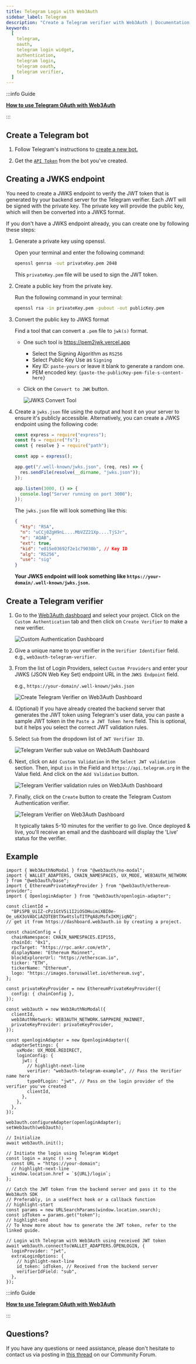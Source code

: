 ```yaml
---
title: Telegram Login with Web3Auth
sidebar_label: Telegram
description: "Create a Telegram verifier with Web3Auth | Documentation - Web3Auth"
keywords:
  [
    telegram,
    oauth,
    telegram login widget,
    authentication,
    telegram login,
    telegram oauth,
    telegram verifier,
  ]
---
```


:::info Guide

**[How to use Telegram OAuth with Web3Auth](/guides/telegram)**

:::

## Create a Telegram bot

1. Follow Telegram's instructions to
   [create a new bot.](https://core.telegram.org/bots/features#creating-a-new-bot)

2. Get the [`API Token`](https://core.telegram.org/bots/features#generating-an-authentication-token)
   from the bot you've created.

## Creating a JWKS endpoint

You need to create a JWKS endpoint to verify the JWT token that is generated by your backend server
for the Telegram verifier. Each JWT will be signed with the private key. The private key will
provide the public key, which will then be converted into a JWKS format.

If you don't have a JWKS endpoint already, you can create one by following these steps:

1. Generate a private key using openssl.

   Open your terminal and enter the following command:

   ```bash
   openssl genrsa -out privateKey.pem 2048
   ```

   This `privateKey.pem` file will be used to sign the JWT token.

2. Create a public key from the private key.

   Run the following command in your terminal:

   ```bash
   openssl rsa -in privateKey.pem -pubout -out publicKey.pem
   ```

3. Convert the public key to JWKS format

   Find a tool that can convert a `.pem` file to `jwk(s)` format.

   - One such tool is https://pem2jwk.vercel.app
     - Select the Signing Algorithm as `RS256`
     - Select Public Key Use as `Signing`
     - Key ID: `paste-yours` or leave it blank to generate a random one.
     - PEM encoded key: `{paste-the-publicKey-pem-file-s-content-here}`
   - Click on the `Convert to JWK` button.

     ![JWKS Convert Tool](https://web3auth.io/community/uploads/default/optimized/2X/3/3e58a3b7378b9778b0b2d646ec2a3cf47c56ee5e_2_690x448.jpeg)

4. Create a `jwks.json` file using the output and host it on your server to ensure it's publicly
   accessible. Alternatively, you can create a JWKS endpoint using the following code:

   ```javascript
   const express = require("express");
   const fs = require("fs");
   const { resolve } = require("path");

   const app = express();

   app.get("/.well-known/jwks.json", (req, res) => {
     res.sendFile(resolve(__dirname, "jwks.json"));
   });

   app.listen(3000, () => {
     console.log("Server running on port 3000");
   });
   ```

   The `jwks.json` file will look something like this:

   ```json
   {
     "kty": "RSA",
     "n": "uCCj0ZgH9nL....MbVZZ21Xp....TjSJr",
     "e": "AQAB",
     "ext": true,
     "kid": "e015e03692f2e1c79030b", // Key ID
     "alg": "RS256",
     "use": "sig"
   }
   ```

   **Your JWKS endpoint will look something like `https://your-domain/.well-known/jwks.json`.**

## Create a Telegram verifier

1. Go to the [Web3Auth dashboard](https://dashboard.web3auth.io) and select your project. Click on
   the `Custom Authentication` tab and then click on `Create Verifier` to make a new verifier.

   ![Custom Authentication Dashboard](/images/dashboard/custom-authentication.png)

1. Give a unique name to your verifier in the `Verifier Identifier` field. e.g.,
   `web3auth-telegram-verifier`.

1. From the list of Login Providers, select `Custom Providers` and enter your JWKS (JSON Web Key
   Set) endpoint URL in the `JWKS Endpoint` field.

   e.g., `https://your-domain/.well-known/jwks.json`

   ![Create Telegram Verifier on Web3Auth Dashboard](/images/dashboard/create-telegram-verifier.png)

1. (Optional) If you have already created the backend server that generates the JWT token using
   Telegram's user data, you can paste a sample JWT token in the `Paste a JWT Token here` field.
   This is optional, but it helps you select the correct JWT validation rules.

1. Select `Sub` from the dropdown list of `JWT Verifier ID`.

   ![Telegram Verifier sub value on Web3Auth Dashboard](/images/dashboard/telegram-verifier-sub.png)

1. Next, click on `Add Custom Validation` in the `Select JWT validation` section. Then, input `iss`
   in the Field and `https://api.telegram.org` in the Value field. And click on the `Add Validation`
   button.

   ![Telegram Verifier validation rules on Web3Auth Dashboard](/images/dashboard/telegram-verifier-validation.png)

1. Finally, click on the `Create` button to create the Telegram Custom Authentication verifier.

   ![Telegram Verifier on Web3Auth Dashboard](/images/dashboard/telegram-verifier-click-create.png)

   It typically takes 5-10 minutes for the verifier to go live. Once deployed & live, you'll receive
   an email and the dashboard will display the 'Live' status for the verifier.

## Example

```tsx
import { Web3AuthNoModal } from "@web3auth/no-modal";
import { WALLET_ADAPTERS, CHAIN_NAMESPACES, UX_MODE, WEB3AUTH_NETWORK } from "@web3auth/base";
import { EthereumPrivateKeyProvider } from "@web3auth/ethereum-provider";
import { OpenloginAdapter } from "@web3auth/openlogin-adapter";

const clientId =
  "BPi5PB_UiIZ-cPz1GtV5i1I2iOSOHuimiXBI0e-Oe_u6X3oVAbCiAZOTEBtTXw4tsluTITPqA8zMsfxIKMjiqNQ";
// get it from https://dashboard.web3auth.io by creating a project.

const chainConfig = {
  chainNamespace: CHAIN_NAMESPACES.EIP155,
  chainId: "0x1",
  rpcTarget: "https://rpc.ankr.com/eth",
  displayName: "Ethereum Mainnet",
  blockExplorerUrl: "https://etherscan.io",
  ticker: "ETH",
  tickerName: "Ethereum",
  logo: "https://images.toruswallet.io/ethereum.svg",
};

const privateKeyProvider = new EthereumPrivateKeyProvider({
  config: { chainConfig },
});

const web3auth = new Web3AuthNoModal({
  clientId,
  web3AuthNetwork: WEB3AUTH_NETWORK.SAPPHIRE_MAINNET,
  privateKeyProvider: privateKeyProvider,
});

const openloginAdapter = new OpenloginAdapter({
  adapterSettings: {
    uxMode: UX_MODE.REDIRECT,
    loginConfig: {
      jwt: {
        // highlight-next-line
        verifier: "web3auth-telegram-example", // Pass the Verifier name here
        typeOfLogin: "jwt", // Pass on the login provider of the verifier you've created
        clientId,
      },
    },
  },
});

web3auth.configureAdapter(openloginAdapter);
setWeb3auth(web3auth);

// Initialize
await web3auth.init();

// Initiate the login using Telegram Widget
const login = async () => {
  const URL = "https://your-domain";
  // highlight-next-line
  window.location.href = `${URL}/login`;
};

// Catch the JWT token from the backend server and pass it to the Web3Auth SDK
// Preferably, in a useEffect hook or a callback function
// highlight-start
const params = new URLSearchParams(window.location.search);
const idToken = params.get("token");
// highlight-end
// To know more about how to generate the JWT token, refer to the linked guide.

// Login with Telegram with Web3Auth using received JWT token
await web3auth.connectTo(WALLET_ADAPTERS.OPENLOGIN, {
  loginProvider: "jwt",
  extraLoginOptions: {
    // highlight-next-line
    id_token: idToken, // Received from the backend server
    verifierIdField: "sub",
  },
});
```

:::info Guide

**[How to use Telegram OAuth with Web3Auth](/guides/telegram)**

:::

## Questions?

If you have any questions or need assistance, please don't hesitate to contact us via posting in
[this thread](https://web3auth.io/community/t/how-to-use-telegram-oauth-with-web3auth-web3auth/8690)
on our Community Forum.
